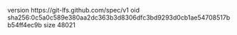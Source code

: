 version https://git-lfs.github.com/spec/v1
oid sha256:0c5a0c589e380aa2dc363b3d8306dfc3bd9293d0cb1ae54708517bb54ff4ec9b
size 48021
